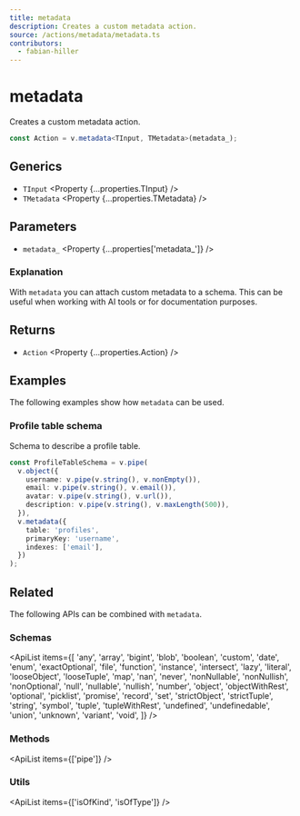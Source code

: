 ```yaml
---
title: metadata
description: Creates a custom metadata action.
source: /actions/metadata/metadata.ts
contributors:
  - fabian-hiller
---
```



# metadata

Creates a custom metadata action.

```ts
const Action = v.metadata<TInput, TMetadata>(metadata_);
```

## Generics

- `TInput` <Property {...properties.TInput} />
- `TMetadata` <Property {...properties.TMetadata} />

## Parameters

- `metadata_` <Property {...properties['metadata_']} />

### Explanation

With `metadata` you can attach custom metadata to a schema. This can be useful when working with AI tools or for documentation purposes.

## Returns

- `Action` <Property {...properties.Action} />

## Examples

The following examples show how `metadata` can be used.

### Profile table schema

Schema to describe a profile table.

```ts
const ProfileTableSchema = v.pipe(
  v.object({
    username: v.pipe(v.string(), v.nonEmpty()),
    email: v.pipe(v.string(), v.email()),
    avatar: v.pipe(v.string(), v.url()),
    description: v.pipe(v.string(), v.maxLength(500)),
  }),
  v.metadata({
    table: 'profiles',
    primaryKey: 'username',
    indexes: ['email'],
  })
);
```

## Related

The following APIs can be combined with `metadata`.

### Schemas

<ApiList
  items={[
    'any',
    'array',
    'bigint',
    'blob',
    'boolean',
    'custom',
    'date',
    'enum',
    'exactOptional',
    'file',
    'function',
    'instance',
    'intersect',
    'lazy',
    'literal',
    'looseObject',
    'looseTuple',
    'map',
    'nan',
    'never',
    'nonNullable',
    'nonNullish',
    'nonOptional',
    'null',
    'nullable',
    'nullish',
    'number',
    'object',
    'objectWithRest',
    'optional',
    'picklist',
    'promise',
    'record',
    'set',
    'strictObject',
    'strictTuple',
    'string',
    'symbol',
    'tuple',
    'tupleWithRest',
    'undefined',
    'undefinedable',
    'union',
    'unknown',
    'variant',
    'void',
  ]}
/>

### Methods

<ApiList items={['pipe']} />

### Utils

<ApiList items={['isOfKind', 'isOfType']} />
